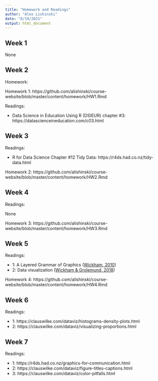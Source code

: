 ```yaml
---
title: "Homework and Readings"
author: "Alex Lishinski"
date: "8/19/2021"
output: html_document
---
```


## Week 1

None

## Week 2

Homework:

Homework 1: https://github.com/alishinski/course-website/blob/master/content/homework/HW1.Rmd

Readings:

- Data Science in Education Using R (DSIEUR) chapter #3: https://datascienceineducation.com/c03.html

## Week 3

Readings:

- R for Data Science Chapter #12 Tidy Data: https://r4ds.had.co.nz/tidy-data.html

Homework 2: https://github.com/alishinski/course-website/blob/master/content/homework/HW2.Rmd

## Week 4

Readings:

None

Homework 3: https://github.com/alishinski/course-website/blob/master/content/homework/HW3.Rmd

## Week 5

Readings:

- 1: A Layered Grammar of Graphics ([Wickham, 2010](http://vita.had.co.nz/papers/layered-grammar.pdf))
- 2: Data visualization ([Wickham & Grolemund, 2018](https://r4ds.had.co.nz/data-visualisation.html))

Homework 4: https://github.com/alishinski/course-website/blob/master/content/homework/HW4.Rmd

## Week 6

Readings:

- 1: https://clauswilke.com/dataviz/histograms-density-plots.html
- 2: https://clauswilke.com/dataviz/visualizing-proportions.html

## Week 7

Readings:

- 1: https://r4ds.had.co.nz/graphics-for-communication.html
- 2: https://clauswilke.com/dataviz/figure-titles-captions.html
- 3: https://clauswilke.com/dataviz/color-pitfalls.html

